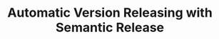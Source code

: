 ---
title: "Automatic Version Releasing with Semantic Release"
publishedAt: 2024-08-28
description: "Learn how to automate versioning and changelog generation in your projects using Semantic Release. Streamline your release process with automated commits, version bumps, and package publishing."
slug: "automatic-version-releasing-semantic-release"
planned: true
---
